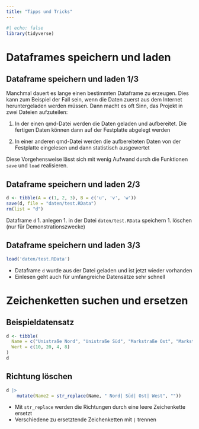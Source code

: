 ```yaml
---
title: "Tipps und Tricks"
---
```


```r
#| echo: false
library(tidyverse)
```


# Dataframes speichern und laden


## Dataframe speichern und laden 1/3

Manchmal dauert es lange einen bestimmten Dataframe zu erzeugen. Dies kann zum Beispiel
der Fall sein, wenn die Daten zuerst aus dem Internet heruntergeladen werden müssen. Dann
macht es oft Sinn, das Projekt in zwei Dateien aufzuteilen:

1. In der einen qmd-Datei werden die Daten geladen und aufbereitet. Die fertigen Daten können
dann auf der Festplatte abgelegt werden

1. In einer anderen qmd-Datei werden die aufbereiteten Daten von der Festplatte eingelesen und
dann statistisch ausgewertet

Diese Vorgehensweise lässt sich mit wenig Aufwand durch die Funktionen `save` und `load` realisieren.


## Dataframe speichern und laden 2/3

```r
d <- tibble(A = c(1, 2, 3), B = c('u', 'v', 'w'))
save(d, file = "daten/test.RData")
rm(list = "d")
```

Dataframe `d` 
1. anlegen
1. in der Datei `daten/test.RData` speichern
1. löschen (nur für Demonstrationszwecke)


## Dataframe speichern und laden 3/3

```r
load('daten/test.RData')
```

- Dataframe `d` wurde aus der Datei geladen und ist jetzt wieder vorhanden
- Einlesen geht auch für umfangreiche Datensätze sehr schnell


# Zeichenketten suchen und ersetzen 

## Beispieldatensatz

```r
d <- tibble(
  Name = c("Unistraße Nord", "Unistraße Süd", "Markstraße Ost", "Markstraße West"), 
  Wert = c(10, 20, 4, 8)
)
d
```


## Richtung löschen

```r
d |>
    mutate(Name2 = str_replace(Name, " Nord| Süd| Ost| West", ""))
```

- Mit `str_replace` werden die Richtungen durch eine leere Zeichenkette ersetzt
- Verschiedene zu ersetztende Zeichenketten mit `|` trennen


